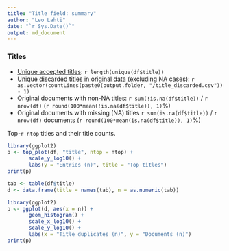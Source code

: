 ```yaml
---
title: "Title field: summary"
author: "Leo Lahti"
date: "`r Sys.Date()`"
output: md_document
---
```



### Titles

 * [Unique accepted titles](output.tables/title_accepted.csv): `r length(unique(df$title))`
 * [Unique discarded titles in original data](output.tables/title_discarded.csv) (excluding NA cases): `r as.vector(countLines(paste0(output.folder, "/title_discarded.csv")) - 1)` 
 * Original documents with non-NA titles: `r sum(!is.na(df$title))` / `r nrow(df)` (`r round(100*mean(!is.na(df$title)), 1)`%)
 * Original documents with missing (NA) titles `r sum(is.na(df$title))` / `r nrow(df)` documents (`r round(100*mean(is.na(df$title)), 1)`%) 

Top-`r ntop` titles and their title counts.

```r
library(ggplot2)
p <- top_plot(df, "title", ntop = ntop) +
       scale_y_log10() +
       labs(y = "Entries (n)", title = "Top titles")
print(p)
```



```r
tab <- table(df$title)
d <- data.frame(title = names(tab), n = as.numeric(tab))

library(ggplot2)
p <- ggplot(d, aes(x = n)) +
       geom_histogram() +
       scale_x_log10() +
       scale_y_log10() +
       labs(x = "Title duplicates (n)", y = "Documents (n)")
print(p)
```




